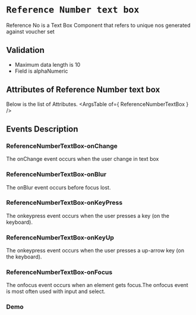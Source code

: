 <!-- Custom-MDX-Documentation.mdx -->

# `Reference Number text box`

Reference No is a Text Box Component that refers to unique nos generated against voucher set

## Validation 
- Maximum data length is 10
- Field is alphaNumeric

## Attributes of Reference Number text box
Below is the list of Attributes.
<ArgsTable of={ ReferenceNumberTextBox } /> 

## Events Description

### ReferenceNumberTextBox-onChange

The onChange event occurs when the user change in text box

### ReferenceNumberTextBox-onBlur

The onBlur event occurs before focus lost.

### ReferenceNumberTextBox-onKeyPress

The onkeypress event occurs when the user presses a key (on the keyboard).

### ReferenceNumberTextBox-onKeyUp

The onkeypress event occurs when the user presses a up-arrow key (on the keyboard).

### ReferenceNumberTextBox-onFocus

The onfocus event occurs when an element gets focus.The onfocus event is most often used with input and select.
### Demo

<Canvas>
<Story id="referencenumbertextbox--primary" />
</Canvas>

 